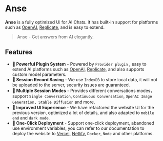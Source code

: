 # Anse

**Anse** is a fully optimized UI for AI Chats. It has built-in support for platforms such as [OpenAI](https://openai.com/), [Replicate](https://replicate.com/), and is easy to extend.

> Anse - Get answers from AI elegantly.

## Features

- **🚀 Powerful Plugin System** - Powered by `Provider plugin` , easy to extend AI platforms such as [OpenAI](https://openai.com/), [Replicate](https://replicate.com/), and also supports custom model parameters.
- **💬 Session Record Saving** - We use `IndexDB` to store local data, it will not be uploaded to the server, security issues are guaranteed.
- **🎉 Multiple Session Modes** - Provides different conversations modes，support `Single Conversation`, `Continuous Conversation`, `OpenAI Image Generation`、`Stable Diffusion` and more.
- **💎 Improved UI Experience** - We have refactored the website UI for the previous version, optimized a lot of details, and also adapted to `mobile end` and `dark mode`.
- **🌈 One-Click Deployment** - Support one-click deployment, abandoned use environment variables, you can refer to our documentation to deploy the website to [Vercel](https://vercel.com/), [Netlify](https://www.netlify.com/), `Docker`, `Node` and other platforms.